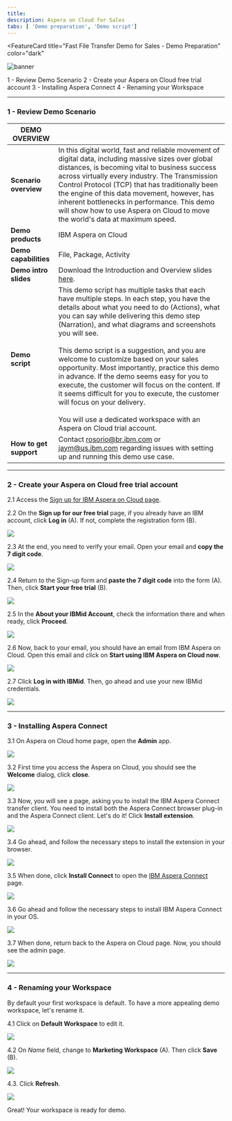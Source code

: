 ```yaml
---
title:
description: Aspera on Cloud for Sales
tabs: [ 'Demo preparation', 'Demo script']
---
```



<FeatureCard
  title="Fast File Transfer Demo for Sales - Demo Preparation"
  color="dark"
  >

![banner](./images/Hero-Image2.jpg)

</FeatureCard>

<AnchorLinks>
  <AnchorLink>1 - Review Demo Scenario</AnchorLink>
  <AnchorLink>2 - Create your Aspera on Cloud free trial account</AnchorLink>
  <AnchorLink>3 - Installing Aspera Connect</AnchorLink>
  <AnchorLink>4 - Renaming your Workspace</AnchorLink>
</AnchorLinks>

***

### 1 - Review Demo Scenario

| DEMO OVERVIEW |                          |
| --------------------------------------- | ------------------------------------- |
| **Scenario overview** | In this digital world, fast and reliable movement of digital data, including massive sizes over global distances, is becoming vital to business success across virtually every industry. The Transmission Control Protocol (TCP) that has traditionally been the engine of this data movement, however, has inherent bottlenecks in performance. This demo will show how to use Aspera on Cloud to move the world's data at maximum speed. |
| **Demo products** | IBM Aspera on Cloud |
| **Demo capabilities** | File, Package, Activity |
| **Demo intro slides** | Download the Introduction and Overview slides <a href="https://ibm.box.com/s/tph26q1zzqhix1t1fkm2ukyc9eqgwdbg" target="_blank" rel="noreferrer">here</a>. |
| **Demo script** | This demo script has multiple tasks that each have multiple steps. In each step, you have the details about what you need to do (Actions), what you can say while delivering this demo step (Narration), and what diagrams and screenshots you will see. <br/><br/> This demo script is a suggestion, and you are welcome to customize based on your sales opportunity. Most importantly, practice this demo in advance. If the demo seems easy for you to execute, the customer will focus on the content. If it seems difficult for you to execute, the customer will focus on your delivery.<br/><br/>You will use a dedicated workspace with an Aspera on Cloud trial account. |
| **How to get support** | Contact <a href="mailto:rosorio@br.ibm.com">rosorio@br.ibm.com</a> or <a href="mailto:jaym@us.ibm.com">jaym@us.ibm.com</a> regarding issues with setting up and running this demo use case. |

***

### 2 - Create your Aspera on Cloud free trial account

2.1 Access the <a href="https://www.ibm.com/account/reg/us-en/signup?formid=urx-30538" target="_blank">Sign up for IBM Aspera on Cloud page</a>.

2.2 On the **Sign up for our free trial** page, if you already have an IBM account, click **Log in** (A). If not, complete the registration form (B).

![](images/trial-1.png)

2.3 At the end, you need to verify your email. Open your email and **copy the 7 digit code**.

![](images/trial-2.png)

2.4 Return to the Sign-up form and **paste the 7 digit code** into the form (A). Then, click **Start your free trial** (B).

![](images/trial-3.png)

2.5 In the **About your IBMid Account**, check the information there and when ready, click **Proceed**.

![](images/trial-4.png)

2.6 Now, back to your email, you should have an email from IBM Aspera on Cloud. Open this email and click on **Start using IBM Aspera on Cloud now**.

![](images/trial-5.png)

2.7 Click **Log in with IBMid**. Then, go ahead and use your new IBMid credentials.

![](images/trial-6.png)


***

### 3 - Installing Aspera Connect

3.1 On Aspera on Cloud home page, open the **Admin** app.

![](images/trial-8.png)

3.2 First time you access the Aspera on Cloud, you should see the **Welcome** dialog, click **close**.

![](images/trial-9.png)

3.3 Now, you will see a page, asking you to install the IBM Aspera Connect transfer client. You need to install both the Aspera Connect browser plug-in and the Aspera Connect client. Let's do it! Click **Install extension**.  

![](images/connect-1.png)

3.4 Go ahead, and follow the necessary steps to install the extension in your browser.

![](images/connect-2.png)

3.5 When done, click **Install Connect** to open the <a href="https://www.ibm.com/aspera/connect/" target="_blank">IBM Aspera Connect</a> page. 

![](images/connect-3.png)

3.6 Go ahead and follow the necessary steps to install IBM Aspera Connect in your OS. 

![](images/connect-4.png)

3.7 When done, return back to the Aspera on Cloud page. Now, you should see the admin page.

![](images/connect-5.png)

***

### 4 - Renaming your Workspace

By default your first workspace is default. To have a more appealing demo workspace, let's rename it.

4.1 Click on **Default Workspace** to edit it.

![](images/workspace-1.png)

4.2 On *Name* field, change to **Marketing Workspace** (A). Then click **Save** (B).

![](images/workspace-2.png)

4.3. Click **Refresh**.

![](images/workspace-3.png)

Great! Your workspace is ready for demo. 
